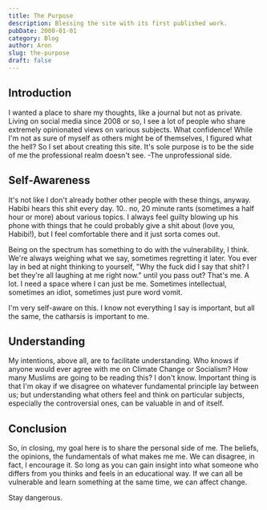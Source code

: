 ```yaml
---
title: The Purpose
description: Blessing the site with its first published work.
pubDate: 2000-01-01
category: Blog
author: Aron
slug: the-purpose
draft: false
---
```


## Introduction

I wanted a place to share my thoughts, like a journal but not as private. Living on social media since 2008 or so, I see a lot of people who share extremely opinionated views on various subjects. What confidence! While I'm not as sure of myself as others might be of themselves, I figured what the hell? So I set about creating this site. It's sole purpose is to be the side of me the professional realm doesn't see. -The unprofessional side.

## Self-Awareness

It's not like I don't already bother other people with these things, anyway. Habibi hears this shit every day. 10.. no, 20 minute rants (sometimes a half hour or more) about various topics. I always feel guilty blowing up his phone with things that he could probably give a shit about (love you, Habibi!), but I feel comfortable there and it just sorta comes out.

Being on the spectrum has something to do with the vulnerability, I think. We're always weighing what we say, sometimes regretting it later. You ever lay in bed at night thinking to yourself, "Why the fuck did I say that shit? I bet they're all laughing at me right now." until you pass out? That's me. A lot. I need a space where I can just be me. Sometimes intellectual, sometimes an idiot, sometimes just pure word vomit.

I'm very self-aware on this. I know not everything I say is important, but all the same, the catharsis is important to me.

## Understanding

My intentions, above all, are to facilitate understanding. Who knows if anyone would ever agree with me on Climate Change or Socialism? How many Muslims are going to be reading this? I don't know. Important thing is that I'm okay if we disagree on whatever fundamental principle lay between us; but understanding what others feel and think on particular subjects, especially the controversial ones, can be valuable in and of itself.

## Conclusion

So, in closing, my goal here is to share the personal side of me. The beliefs, the opinions, the fundamentals of what makes me me. We can disagree, in fact, I encourage it. So long as you can gain insight into what someone who differs from you thinks and feels in an educational way. If we can all be vulnerable and learn something at the same time, we can affect change.

Stay dangerous.
